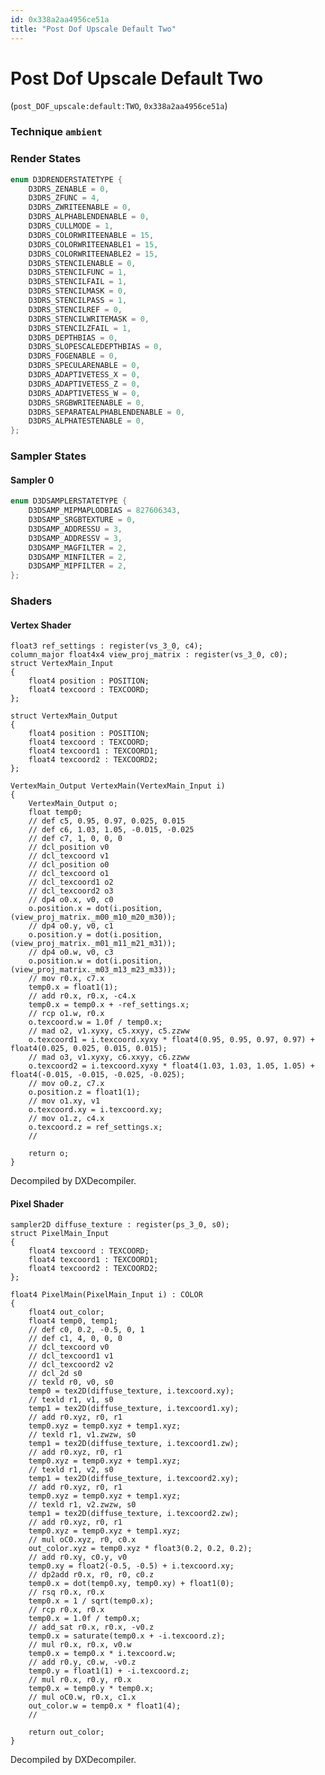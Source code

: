 ```yaml
---
id: 0x338a2aa4956ce51a
title: "Post Dof Upscale Default Two"
---
```


# Post Dof Upscale Default Two
(`post_DOF_upscale:default:TWO`, `0x338a2aa4956ce51a`)

### Technique `ambient`
### Render States
```cpp
enum D3DRENDERSTATETYPE {
	D3DRS_ZENABLE = 0,
	D3DRS_ZFUNC = 4,
	D3DRS_ZWRITEENABLE = 0,
	D3DRS_ALPHABLENDENABLE = 0,
	D3DRS_CULLMODE = 1,
	D3DRS_COLORWRITEENABLE = 15,
	D3DRS_COLORWRITEENABLE1 = 15,
	D3DRS_COLORWRITEENABLE2 = 15,
	D3DRS_STENCILENABLE = 0,
	D3DRS_STENCILFUNC = 1,
	D3DRS_STENCILFAIL = 1,
	D3DRS_STENCILMASK = 0,
	D3DRS_STENCILPASS = 1,
	D3DRS_STENCILREF = 0,
	D3DRS_STENCILWRITEMASK = 0,
	D3DRS_STENCILZFAIL = 1,
	D3DRS_DEPTHBIAS = 0,
	D3DRS_SLOPESCALEDEPTHBIAS = 0,
	D3DRS_FOGENABLE = 0,
	D3DRS_SPECULARENABLE = 0,
	D3DRS_ADAPTIVETESS_X = 0,
	D3DRS_ADAPTIVETESS_Z = 0,
	D3DRS_ADAPTIVETESS_W = 0,
	D3DRS_SRGBWRITEENABLE = 0,
	D3DRS_SEPARATEALPHABLENDENABLE = 0,
	D3DRS_ALPHATESTENABLE = 0,
};
```
### Sampler States
#### Sampler 0
```cpp
enum D3DSAMPLERSTATETYPE {
	D3DSAMP_MIPMAPLODBIAS = 827606343,
	D3DSAMP_SRGBTEXTURE = 0,
	D3DSAMP_ADDRESSU = 3,
	D3DSAMP_ADDRESSV = 3,
	D3DSAMP_MAGFILTER = 2,
	D3DSAMP_MINFILTER = 2,
	D3DSAMP_MIPFILTER = 2,
};
```
### Shaders
#### Vertex Shader
```hlsl
float3 ref_settings : register(vs_3_0, c4);
column_major float4x4 view_proj_matrix : register(vs_3_0, c0);
struct VertexMain_Input
{
    float4 position : POSITION;
    float4 texcoord : TEXCOORD;
};

struct VertexMain_Output
{
    float4 position : POSITION;
    float4 texcoord : TEXCOORD;
    float4 texcoord1 : TEXCOORD1;
    float4 texcoord2 : TEXCOORD2;
};

VertexMain_Output VertexMain(VertexMain_Input i)
{
    VertexMain_Output o;
    float temp0;
    // def c5, 0.95, 0.97, 0.025, 0.015
    // def c6, 1.03, 1.05, -0.015, -0.025
    // def c7, 1, 0, 0, 0
    // dcl_position v0
    // dcl_texcoord v1
    // dcl_position o0
    // dcl_texcoord o1
    // dcl_texcoord1 o2
    // dcl_texcoord2 o3
    // dp4 o0.x, v0, c0
    o.position.x = dot(i.position, (view_proj_matrix._m00_m10_m20_m30));
    // dp4 o0.y, v0, c1
    o.position.y = dot(i.position, (view_proj_matrix._m01_m11_m21_m31));
    // dp4 o0.w, v0, c3
    o.position.w = dot(i.position, (view_proj_matrix._m03_m13_m23_m33));
    // mov r0.x, c7.x
    temp0.x = float1(1);
    // add r0.x, r0.x, -c4.x
    temp0.x = temp0.x + -ref_settings.x;
    // rcp o1.w, r0.x
    o.texcoord.w = 1.0f / temp0.x;
    // mad o2, v1.xyxy, c5.xxyy, c5.zzww
    o.texcoord1 = i.texcoord.xyxy * float4(0.95, 0.95, 0.97, 0.97) + float4(0.025, 0.025, 0.015, 0.015);
    // mad o3, v1.xyxy, c6.xxyy, c6.zzww
    o.texcoord2 = i.texcoord.xyxy * float4(1.03, 1.03, 1.05, 1.05) + float4(-0.015, -0.015, -0.025, -0.025);
    // mov o0.z, c7.x
    o.position.z = float1(1);
    // mov o1.xy, v1
    o.texcoord.xy = i.texcoord.xy;
    // mov o1.z, c4.x
    o.texcoord.z = ref_settings.x;
    // 

    return o;
}
```
Decompiled by DXDecompiler.
#### Pixel Shader
```hlsl
sampler2D diffuse_texture : register(ps_3_0, s0);
struct PixelMain_Input
{
    float4 texcoord : TEXCOORD;
    float4 texcoord1 : TEXCOORD1;
    float4 texcoord2 : TEXCOORD2;
};

float4 PixelMain(PixelMain_Input i) : COLOR
{
    float4 out_color;
    float4 temp0, temp1;
    // def c0, 0.2, -0.5, 0, 1
    // def c1, 4, 0, 0, 0
    // dcl_texcoord v0
    // dcl_texcoord1 v1
    // dcl_texcoord2 v2
    // dcl_2d s0
    // texld r0, v0, s0
    temp0 = tex2D(diffuse_texture, i.texcoord.xy);
    // texld r1, v1, s0
    temp1 = tex2D(diffuse_texture, i.texcoord1.xy);
    // add r0.xyz, r0, r1
    temp0.xyz = temp0.xyz + temp1.xyz;
    // texld r1, v1.zwzw, s0
    temp1 = tex2D(diffuse_texture, i.texcoord1.zw);
    // add r0.xyz, r0, r1
    temp0.xyz = temp0.xyz + temp1.xyz;
    // texld r1, v2, s0
    temp1 = tex2D(diffuse_texture, i.texcoord2.xy);
    // add r0.xyz, r0, r1
    temp0.xyz = temp0.xyz + temp1.xyz;
    // texld r1, v2.zwzw, s0
    temp1 = tex2D(diffuse_texture, i.texcoord2.zw);
    // add r0.xyz, r0, r1
    temp0.xyz = temp0.xyz + temp1.xyz;
    // mul oC0.xyz, r0, c0.x
    out_color.xyz = temp0.xyz * float3(0.2, 0.2, 0.2);
    // add r0.xy, c0.y, v0
    temp0.xy = float2(-0.5, -0.5) + i.texcoord.xy;
    // dp2add r0.x, r0, r0, c0.z
    temp0.x = dot(temp0.xy, temp0.xy) + float1(0);
    // rsq r0.x, r0.x
    temp0.x = 1 / sqrt(temp0.x);
    // rcp r0.x, r0.x
    temp0.x = 1.0f / temp0.x;
    // add_sat r0.x, r0.x, -v0.z
    temp0.x = saturate(temp0.x + -i.texcoord.z);
    // mul r0.x, r0.x, v0.w
    temp0.x = temp0.x * i.texcoord.w;
    // add r0.y, c0.w, -v0.z
    temp0.y = float1(1) + -i.texcoord.z;
    // mul r0.x, r0.y, r0.x
    temp0.x = temp0.y * temp0.x;
    // mul oC0.w, r0.x, c1.x
    out_color.w = temp0.x * float1(4);
    // 

    return out_color;
}
```
Decompiled by DXDecompiler.
